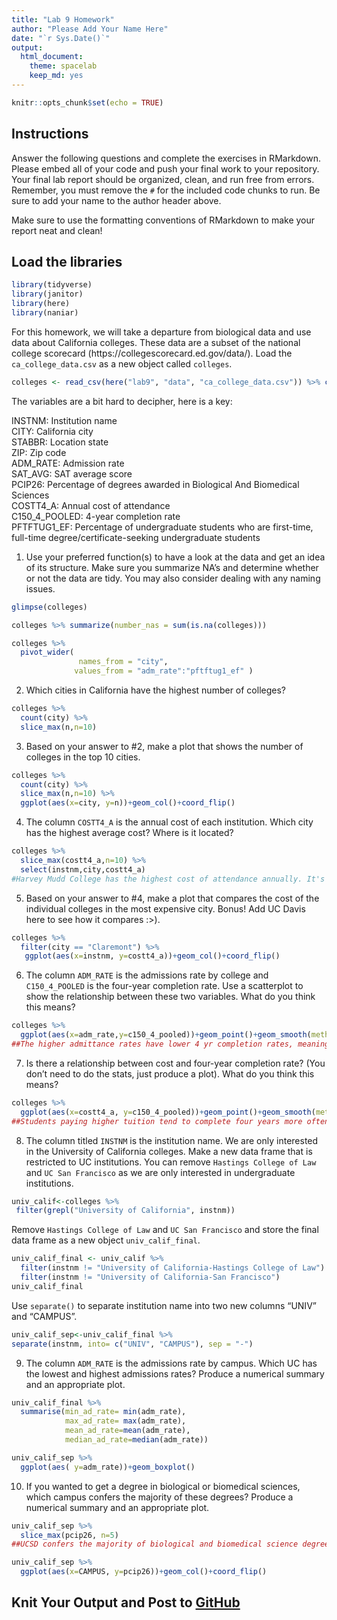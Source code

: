 ---
title: "Lab 9 Homework"
author: "Please Add Your Name Here"
date: "`r Sys.Date()`"
output:
  html_document: 
    theme: spacelab
    keep_md: yes
---

```{r setup, include=FALSE}
knitr::opts_chunk$set(echo = TRUE)
```

## Instructions
Answer the following questions and complete the exercises in RMarkdown. Please embed all of your code and push your final work to your repository. Your final lab report should be organized, clean, and run free from errors. Remember, you must remove the `#` for the included code chunks to run. Be sure to add your name to the author header above.  

Make sure to use the formatting conventions of RMarkdown to make your report neat and clean!  

## Load the libraries
```{r message=FALSE, warning=FALSE}
library(tidyverse)
library(janitor)
library(here)
library(naniar)
``` 

For this homework, we will take a departure from biological data and use data about California colleges. These data are a subset of the national college scorecard (https://collegescorecard.ed.gov/data/). Load the `ca_college_data.csv` as a new object called `colleges`.
```{r}
colleges <- read_csv(here("lab9", "data", "ca_college_data.csv")) %>% clean_names()
```

The variables are a bit hard to decipher, here is a key:  

INSTNM: Institution name  
CITY: California city  
STABBR: Location state  
ZIP: Zip code  
ADM_RATE: Admission rate  
SAT_AVG: SAT average score  
PCIP26: Percentage of degrees awarded in Biological And Biomedical Sciences  
COSTT4_A: Annual cost of attendance  
C150_4_POOLED: 4-year completion rate  
PFTFTUG1_EF: Percentage of undergraduate students who are first-time, full-time degree/certificate-seeking undergraduate students  

1. Use your preferred function(s) to have a look at the data and get an idea of its structure. Make sure you summarize NA's and determine whether or not the data are tidy. You may also consider dealing with any naming issues.
```{r}
glimpse(colleges)

```

```{r}
colleges %>% summarize(number_nas = sum(is.na(colleges)))
```

```{r}
colleges %>% 
  pivot_wider( 
               names_from = "city",
              values_from = "adm_rate":"pftftug1_ef" )
```

2. Which cities in California have the highest number of colleges?
```{r}
colleges %>% 
  count(city) %>% 
  slice_max(n,n=10)
```

3. Based on your answer to #2, make a plot that shows the number of colleges in the top 10 cities.
```{r}
colleges %>% 
  count(city) %>% 
  slice_max(n,n=10) %>% 
  ggplot(aes(x=city, y=n))+geom_col()+coord_flip()
```

4. The column `COSTT4_A` is the annual cost of each institution. Which city has the highest average cost? Where is it located?
```{r}
colleges %>% 
  slice_max(costt4_a,n=10) %>% 
  select(instnm,city,costt4_a)
#Harvey Mudd College has the highest cost of attendance annually. It's in Claremont, California.
```

5. Based on your answer to #4, make a plot that compares the cost of the individual colleges in the most expensive city. Bonus! Add UC Davis here to see how it compares :>).
```{r}

colleges %>% 
  filter(city == "Claremont") %>% 
   ggplot(aes(x=instnm, y=costt4_a))+geom_col()+coord_flip()
```

6. The column `ADM_RATE` is the admissions rate by college and `C150_4_POOLED` is the four-year completion rate. Use a scatterplot to show the relationship between these two variables. What do you think this means?
```{r}
colleges %>% 
  ggplot(aes(x=adm_rate,y=c150_4_pooled))+geom_point()+geom_smooth(method=lm, se=F)
##The higher admittance rates have lower 4 yr completion rates, meaning higher admittance leads to higher dropout rates. 
```

7. Is there a relationship between cost and four-year completion rate? (You don't need to do the stats, just produce a plot). What do you think this means?
```{r}
colleges %>% 
  ggplot(aes(x=costt4_a, y=c150_4_pooled))+geom_point()+geom_smooth(method=lm, se=F)
##Students paying higher tuition tend to complete four years more often.
```

8. The column titled `INSTNM` is the institution name. We are only interested in the University of California colleges. Make a new data frame that is restricted to UC institutions. You can remove `Hastings College of Law` and `UC San Francisco` as we are only interested in undergraduate institutions.
```{r}
univ_calif<-colleges %>% 
 filter(grepl("University of California", instnm)) 
```

Remove `Hastings College of Law` and `UC San Francisco` and store the final data frame as a new object `univ_calif_final`.
```{r}
univ_calif_final <- univ_calif %>% 
  filter(instnm != "University of California-Hastings College of Law") %>% 
  filter(instnm != "University of California-San Francisco")
univ_calif_final
```

Use `separate()` to separate institution name into two new columns "UNIV" and "CAMPUS".
```{r}
univ_calif_sep<-univ_calif_final %>% 
separate(instnm, into= c("UNIV", "CAMPUS"), sep = "-")
```

9. The column `ADM_RATE` is the admissions rate by campus. Which UC has the lowest and highest admissions rates? Produce a numerical summary and an appropriate plot.
```{r}
univ_calif_final %>% 
  summarise(min_ad_rate= min(adm_rate),
            max_ad_rate= max(adm_rate),
            mean_ad_rate=mean(adm_rate),
            median_ad_rate=median(adm_rate))
```

```{r}
univ_calif_sep %>% 
  ggplot(aes( y=adm_rate))+geom_boxplot()
```

10. If you wanted to get a degree in biological or biomedical sciences, which campus confers the majority of these degrees? Produce a numerical summary and an appropriate plot.
```{r}
univ_calif_sep %>% 
  slice_max(pcip26, n=5)
##UCSD confers the majority of biological and biomedical science degrees. 
```

```{r}
univ_calif_sep %>% 
  ggplot(aes(x=CAMPUS, y=pcip26))+geom_col()+coord_flip()
```

## Knit Your Output and Post to [GitHub](https://github.com/FRS417-DataScienceBiologists)